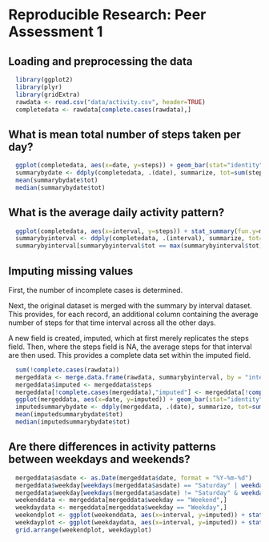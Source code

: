 # Reproducible Research: Peer Assessment 1


## Loading and preprocessing the data

``` r
  library(ggplot2)
  library(plyr)
  library(gridExtra)
  rawdata <- read.csv("data/activity.csv", header=TRUE)
  completedata <- rawdata[complete.cases(rawdata),]
```

## What is mean total number of steps taken per day?

``` r
  ggplot(completedata, aes(x=date, y=steps)) + geom_bar(stat="identity")
  summarybydate <- ddply(completedata, .(date), summarize, tot=sum(steps))
  mean(summarybydate$tot)
  median(summarybydate$tot)
```

## What is the average daily activity pattern?

``` r
  ggplot(completedata, aes(x=interval, y=steps)) + stat_summary(fun.y=mean, geom ="line")
  summarybyinterval <- ddply(completedata, .(interval), summarize, tot=mean(steps))
  summarybyinterval[summarybyinterval$tot == max(summarybyinterval$tot),]
```

## Imputing missing values

First, the number of incomplete cases is determined.

Next, the original dataset is merged with the summary by interval dataset. This provides, for each record, an additional column containing the average number of steps for that time interval across all the other days.

A new field is created, imputed, which at first merely replicates the steps field. Then, where the steps field is NA, the average steps for that interval are then used. This provides a complete data set within the imputed field.

``` r
  sum(!complete.cases(rawdata))
  mergeddata <- merge.data.frame(rawdata, summarybyinterval, by = "interval")
  mergeddata$imputed <- mergeddata$steps
  mergeddata[!complete.cases(mergeddata),"imputed"] <- mergeddata[!complete.cases(mergeddata),"tot"]
  ggplot(mergeddata, aes(x=date, y=imputed)) + geom_bar(stat="identity")
  imputedsummarybydate <- ddply(mergeddata, .(date), summarize, tot=sum(imputed))
  mean(imputedsummarybydate$tot)
  median(imputedsummarybydate$tot)
```

## Are there differences in activity patterns between weekdays and weekends?

``` r
  mergeddata$asdate <- as.Date(mergeddata$date, format = "%Y-%m-%d")
  mergeddata$weekday[weekdays(mergeddata$asdate) == "Saturday" | weekdays(mergeddata$asdate) == "Sunday"] <- "Weekend"
  mergeddata$weekday[weekdays(mergeddata$asdate) != "Saturday" & weekdays(mergeddata$asdate) != "Sunday"] <- "Weekday"
  weekenddata <- mergeddata[mergeddata$weekday == "Weekend",]
  weekdaydata <- mergeddata[mergeddata$weekday == "Weekday",]
  weekendplot <- ggplot(weekenddata, aes(x=interval, y=imputed)) + stat_summary(fun.y=mean, geom ="line") + labs(title = "Weekends", y = "Imputed Steps")
  weekdayplot <- ggplot(weekdaydata, aes(x=interval, y=imputed)) + stat_summary(fun.y=mean, geom ="line") + labs(title = "Weekdays", y = "Imputed Steps")
  grid.arrange(weekendplot, weekdayplot)
```